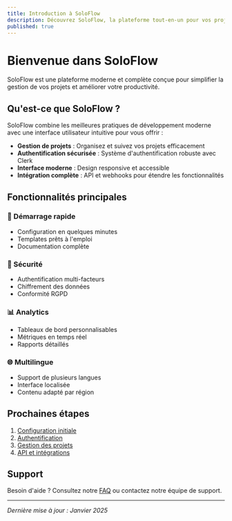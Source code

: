 ```yaml
---
title: Introduction à SoloFlow
description: Découvrez SoloFlow, la plateforme tout-en-un pour vos projets.
published: true
---
```


# Bienvenue dans SoloFlow

SoloFlow est une plateforme moderne et complète conçue pour simplifier la gestion de vos projets et améliorer votre productivité.

## Qu'est-ce que SoloFlow ?

SoloFlow combine les meilleures pratiques de développement moderne avec une interface utilisateur intuitive pour vous offrir :

- **Gestion de projets** : Organisez et suivez vos projets efficacement
- **Authentification sécurisée** : Système d'authentification robuste avec Clerk
- **Interface moderne** : Design responsive et accessible
- **Intégration complète** : API et webhooks pour étendre les fonctionnalités

## Fonctionnalités principales

### 🚀 Démarrage rapide
- Configuration en quelques minutes
- Templates prêts à l'emploi
- Documentation complète

### 🔐 Sécurité
- Authentification multi-facteurs
- Chiffrement des données
- Conformité RGPD

### 📊 Analytics
- Tableaux de bord personnalisables
- Métriques en temps réel
- Rapports détaillés

### 🌐 Multilingue
- Support de plusieurs langues
- Interface localisée
- Contenu adapté par région

## Prochaines étapes

1. [Configuration initiale](/docs/getting-started)
2. [Authentification](/docs/authentication)
3. [Gestion des projets](/docs/projects)
4. [API et intégrations](/docs/api)

## Support

Besoin d'aide ? Consultez notre [FAQ](/docs/faq) ou contactez notre équipe de support.

---

*Dernière mise à jour : Janvier 2025*